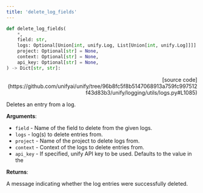 ```yaml
---
title: 'delete_log_fields'
---
```


```python
def delete_log_fields(
    *,
    field: str,
    logs: Optional[Union[int, unify.Log, List[Union[int, unify.Log]]]] = None,
    project: Optional[str] = None,
    context: Optional[str] = None,
    api_key: Optional[str] = None,
) -> Dict[str, str]:
```

<p align="right">[source code](https://github.com/unifyai/unify/tree/96b8fc5f8b5147068913a759fc997512f43d83b3/unify/logging/utils/logs.py#L1085)</p>

Deletes an entry from a log.

**Arguments**:

- `field` - Name of the field to delete from the given logs.
- `logs` - log(s) to delete entries from.
- `project` - Name of the project to delete logs from.
- `context` - Context of the logs to delete entries from.
- `api_key` - If specified, unify API key to be used. Defaults to the value in the



**Returns**:

A message indicating whether the log entries were successfully deleted.